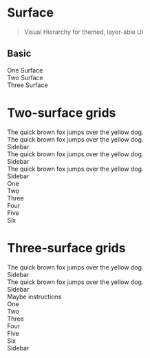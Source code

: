 

<Meta title="Elements|surface" />

# Surface

> Visual Hierarchy for themed, layer-able UI

## Basic

<Preview>
  <Story name="basic: one surface">
    <div data-surface data-box="p:2">
      <span data-text>One Surface</span>
    </div>
  </Story>
</Preview>

<Preview>
  <Story name="basic: two surface">
    <div data-surface="depth:2" data-box="p:2">
      <div data-surface data-box="p:2">
      <span data-text>Two Surface</span>
      </div>
    </div>
  </Story>
</Preview>

<Preview>
  <Story name="basic: three surface">
    <div data-surface="depth:3" data-box="p:2">
      <div data-surface data-box="p:2">
        <div data-surface data-box="p:2">
          <span data-text>Three Surface</span>
        </div>
      </div>
    </div>
  </Story>
</Preview>

# Two-surface grids

<Preview>
  <Story name="two: grid 1">
    <div
      data-surface="depth:2"
      style={{
        display: "grid",
        gap: "1rem",
        padding: "1rem",
        justifyContent: "center"
      }}
    >
      <main data-surface data-box="p:2">
        <span data-text>The quick brown fox jumps over the yellow dog.</span>
      </main>
    </div>
  </Story>
</Preview>

<Preview>
  <Story name="two: grid 2">
    <div
      data-surface="depth:2"
      style={{
        display: "grid",
        gridTemplateColumns: "2fr 1fr",
        gap: "1rem",
        border: "1px solid #ddd"
      }}
    >
      <main data-surface data-box="p:2">
        <span data-text>The quick brown fox jumps over the yellow dog.</span>
      </main>
      <aside data-box="p:2">
        <span data-text>Sidebar</span>
      </aside>
    </div>
  </Story>
</Preview>

<Preview>
  <Story name="two: grid 3">
    <div
      data-surface="depth:2"
      style={{
        display: "grid",
        gridTemplateColumns: "2fr 1fr",
        gap: "1rem",
        padding: "1rem",
      }}
    >
      <main data-surface data-box="p:2">
        <span data-text>The quick brown fox jumps over the yellow dog.</span>
      </main>
      <aside data-box="p:2">
        <span data-text>Sidebar</span>
      </aside>
    </div>
  </Story>
</Preview>

<Preview>
  <Story name="two: grid 4">
    <div
      data-surface="depth:2"
      style={{
        display: "grid",
        gridTemplateColumns: "2fr 1fr",
        gap: "1rem",
        padding: "1rem",
      }}
    >
      <main data-surface data-box="p:2">
        <span data-text>The quick brown fox jumps over the yellow dog.</span>
      </main>
      <aside data-surface data-box="p:2">
        <span data-text>Sidebar</span>
      </aside>
    </div>
  </Story>
</Preview>

<Preview>
  <Story name="two: grid 5">
    <div
      data-surface="depth:2"
      data-box="p:2"
      style={{
        display: "grid",
        gap: "1rem",
        gridAutoFlow: "row",
        gridTemplate: "repeat(2, 1fr) / repeat(3, 1fr)"
      }}
    >
      <div data-surface data-box="p:2"><span data-text>One</span></div>
      <div data-surface data-box="p:2"><span data-text>Two</span></div>
      <div data-surface data-box="p:2"><span data-text>Three</span></div>
      <div data-surface data-box="p:2"><span data-text>Four</span></div>
      <div data-surface data-box="p:2"><span data-text>Five</span></div>
      <div data-surface data-box="p:2"><span data-text>Six</span></div>
    </div>
  </Story>
</Preview>

# Three-surface grids

<Preview>
  <Story name="three: grid 1">
    <div
      data-surface="depth:3"
      style={{
        display: "grid",
        gridTemplateColumns: "2fr 1fr",
      }}
    >
      <main data-surface data-box="p:2">
        <div data-surface data-box="p:2">
          <span data-text>The quick brown fox jumps over the yellow dog.</span>
        </div>
      </main>
      <aside data-box="p:2">
        <span data-text>Sidebar</span>
      </aside>
    </div>
  </Story>
</Preview>

<Preview>
  <Story name="three: grid 2">
    <div
      data-surface="depth:3"
      style={{
        display: "grid",
        gridTemplateColumns: "2fr 1fr",
      }}
    >
      <main data-surface data-box="p:2">
        <div data-surface data-box="p:2">
          <span data-text>The quick brown fox jumps over the yellow dog.</span>
        </div>
      </main>
      <aside data-box="p:2" style={{ display: "grid", gap: "1rem"}}>
        <span data-text>Sidebar</span>
        <div data-surface data-box="p:2">
          <span data-text>Maybe instructions</span>
        </div>
      </aside>
    </div>
  </Story>
</Preview>

<Preview>
  <Story name="three: grid 3">
    <div data-surface="depth:3" style={{ display: "grid", gridTemplateColumns: "2fr 1fr" }}>
      <main
        data-box="p:2"
        data-surface
        style={{
          display: "grid",
          gap: "1rem",
          gridAutoFlow: "row",
          gridTemplate: "repeat(2, 1fr) / repeat(3, 1fr)"
        }}
      >
        <div data-surface data-box="p:2"><span data-text>One</span></div>
        <div data-surface data-box="p:2"><span data-text>Two</span></div>
        <div data-surface data-box="p:2"><span data-text>Three</span></div>
        <div data-surface data-box="p:2"><span data-text>Four</span></div>
        <div data-surface data-box="p:2"><span data-text>Five</span></div>
        <div data-surface data-box="p:2"><span data-text>Six</span></div>
      </main>
      <aside data-box="p:2">
        <span data-text>Sidebar</span>
      </aside>
    </div>
  </Story>
</Preview>
